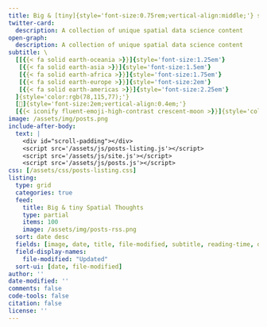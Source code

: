 ```yaml
---
title: Big & [tiny]{style='font-size:0.75rem;vertical-align:middle;'} spatial thoughts
twitter-card:
  description: A collection of unique spatial data science content
open-graph:
  description: A collection of unique spatial data science content
subtitle: \
  [[{{< fa solid earth-oceania >}}]{style='font-size:1.25em'}
   [{{< fa solid earth-asia >}}]{style='font-size:1.5em'}
   [{{< fa solid earth-africa >}}]{style='font-size:1.75em'}
   [{{< fa solid earth-europe >}}]{style='font-size:2em'}
   [{{< fa solid earth-americas >}}]{style='font-size:2.25em'}
  ]{style='color:rgb(78,115,77);'}
  [💭]{style='font-size:2em;vertical-align:0.4em;'}
  [{{< iconify fluent-emoji-high-contrast crescent-moon >}}]{style='color:#80629b;font-size:1.25em;vertical-align:1.5em;'}
image: /assets/img/posts.png
include-after-body:
  text: |
    <div id="scroll-padding"></div>
    <script src='/assets/js/posts-listing.js'></script>
    <script src='/assets/js/site.js'></script>
    <script src='/assets/js/posts.js'></script>
css: [/assets/css/posts-listing.css]
listing:
  type: grid
  categories: true
  feed:
    title: Big & tiny Spatial Thoughts
    type: partial
    items: 100
    image: /assets/img/posts-rss.png
  sort: date desc
  fields: [image, date, title, file-modified, subtitle, reading-time, description]
  field-display-names:
    file-modified: "Updated"
  sort-ui: [date, file-modified]
author: ''
date-modified: ''
comments: false
code-tools: false
citation: false
license: ''
---
```

